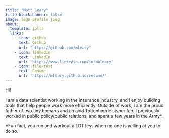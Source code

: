 ```yaml
---
title: "Matt Leary"
title-block-banner: false
image: lego-profile.jpeg
about: 
  template: jolla
  links:
    - icon: github
      text: Github
      url: "https://github.com/mleary"
    - icon: linkedin
      text: LinkedIn
      url: 'https://www.linkedin.com/in/mbleary'
    - icon: file-text
      text: Resume
      url: 'https://mleary.github.io/resume/'
---
```


Hi!

I am a data scientist working in the insurance industry, and I enjoy building tools that help people work more efficiently. Outside of work, I am the proud father of two tiny humans and an avid Tottenham Hotspur fan. I previously worked in public policy/public relations, and spent a few years in the Army\*.

\*Fun fact, you run and workout a LOT less when no one is yelling at you to do so.
